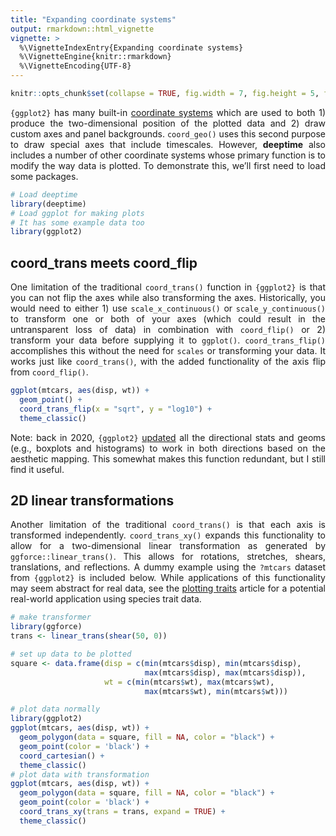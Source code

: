 ```yaml
---
title: "Expanding coordinate systems"
output: rmarkdown::html_vignette
vignette: >
  %\VignetteIndexEntry{Expanding coordinate systems}
  %\VignetteEngine{knitr::rmarkdown}
  %\VignetteEncoding{UTF-8}
---
```


```r
knitr::opts_chunk$set(collapse = TRUE, fig.width = 7, fig.height = 5, fig.align = "center")
```

<div style="text-align: justify">
`{ggplot2}` has many built-in [coordinate systems](https://ggplot2-book.org/coord.html) which are used to both 1) produce the two-dimensional position of the plotted data and 2) draw custom axes and panel backgrounds. `coord_geo()` uses this second purpose to draw special axes that include timescales. However, __deeptime__ also includes a number of other coordinate systems whose primary function is to modify the way data is plotted. To demonstrate this, we'll first need to load some packages.

```r
# Load deeptime
library(deeptime)
# Load ggplot for making plots
# It has some example data too
library(ggplot2)
```

## coord_trans meets coord_flip
One limitation of the traditional `coord_trans()` function in `{ggplot2}` is that you can not flip the axes while also transforming the axes. Historically, you would need to either 1) use `scale_x_continuous()` or `scale_y_continuous()` to transform one or both of your axes (which could result in the untransparent loss of data) in combination with `coord_flip()` or 2) transform your data before supplying it to `ggplot()`. `coord_trans_flip()` accomplishes this without the need for `scales` or transforming your data. It works just like `coord_trans()`, with the added functionality of the axis flip from `coord_flip()`.
```r
ggplot(mtcars, aes(disp, wt)) +
  geom_point() +
  coord_trans_flip(x = "sqrt", y = "log10") +
  theme_classic()
```


Note: back in 2020, `{ggplot2}` [updated](https://www.tidyverse.org/blog/2020/03/ggplot2-3-3-0/#bi-directional-geoms-and-stats) all the directional stats and geoms (e.g., boxplots and histograms) to work in both directions based on the aesthetic mapping. This somewhat makes this function redundant, but I still find it useful.

## 2D linear transformations
Another limitation of the traditional `coord_trans()` is that each axis is transformed independently. `coord_trans_xy()` expands this functionality to allow for a two-dimensional linear transformation as generated by `ggforce::linear_trans()`. This allows for rotations, stretches, shears, translations, and reflections. A dummy example using the `?mtcars` dataset from `{ggplot2}` is included below. While applications of this functionality may seem abstract for real data, see the [plotting traits](traits.html) article for a potential real-world application using species trait data.


```r
# make transformer
library(ggforce)
trans <- linear_trans(shear(50, 0))

# set up data to be plotted
square <- data.frame(disp = c(min(mtcars$disp), min(mtcars$disp),
                              max(mtcars$disp), max(mtcars$disp)),
                     wt = c(min(mtcars$wt), max(mtcars$wt),
                              max(mtcars$wt), min(mtcars$wt)))

# plot data normally
library(ggplot2)
ggplot(mtcars, aes(disp, wt)) +
  geom_polygon(data = square, fill = NA, color = "black") +
  geom_point(color = 'black') +
  coord_cartesian() +
  theme_classic()
# plot data with transformation
ggplot(mtcars, aes(disp, wt)) +
  geom_polygon(data = square, fill = NA, color = "black") +
  geom_point(color = 'black') +
  coord_trans_xy(trans = trans, expand = TRUE) +
  theme_classic()
```

</div>
